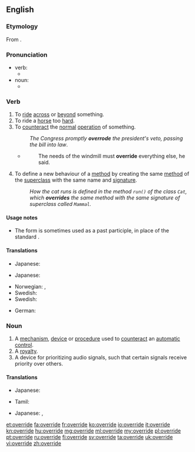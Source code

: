 ==English==

===Etymology===
From {{prefix|over|ride}}.

===Pronunciation===
* verb:
** {{IPA|/əʊ.vəˈraɪd/}}
* noun:
** {{IPA|/ˈəʊ.və.raɪd/}}

===Verb===
{{en-verb|overrides|overriding|overrode|overridden}}

# To [[ride]] [[across]] or [[beyond]] something.
# To ride a [[horse]] too [[hard]].
# To [[counteract]] the [[normal]] [[operation]] of something.
#: ''The Congress promptly '''overrode''' the president's veto, passing the bill into law''.
#* {{RQ:Orwell Animal Farm|6}}
#*: The needs of the windmill must '''override''' everything else, he said.
# {{context|software|object-oriented|lang=en}} To define a new behaviour of a [[method]] by creating the same [[method]] of the [[superclass]] with the same name and [[signature]].
#: ''How the cat runs is defined in the method <code>run()</code> of the class <code>Cat</code>, which '''overrides''' the same method with the same signature of superclass called <code>Mammal</code>.''

====Usage notes====
* The form {{term|overrode|lang=en}} is sometimes used as a past participle, in place of the standard {{term|overridden|lang=en}}.

====Translations====
{{trans-top|to ride across or beyond something}}
{{trans-mid}}
{{trans-bottom}}

{{trans-top|to ride a horse too hard}}
* Japanese: {{t-|ja|酷使|alt=酷使する|tr=kokushi suru}}
{{trans-mid}}
{{trans-bottom}}

{{trans-top|to counteract the normal operation of something}}
* Japanese: {{t-|ja|覆す|tr=kutsugaesu}}
{{trans-mid}}
* Norwegian: {{t-|no|motvirke}}, {{t-|no|overstyre}}
* Swedish: {{t|sv|åsidosätta}}
* Swedish: {{t|sv|åsidosätta}}
{{trans-bottom}}

{{trans-top|(software) To define a new behaviour of a [[method]]}}
* German: {{t+|de|überschreiben}}
{{trans-mid}}
{{trans-bottom}}

===Noun===
{{en-noun}}

# A [[mechanism]], [[device]] or [[procedure]] used to [[counteract]] an [[automatic]] [[control]].
# A [[royalty]].
# A device for prioritizing audio signals, such that certain signals receive priority over others.

====Translations====
{{trans-top|A mechanism, device or procedure used to counteract an automatic control}}
* Japanese: {{t-|ja|オーバーライド|tr=ōbāraido}}
{{trans-mid}}
* Tamil: {{t-|ta|ரத்து செய்தல்|sc=Taml}}
{{trans-bottom}}

{{trans-top|A royalty}}
* Japanese: {{t+|ja|優先|tr=yūsen}}, {{t+|ja|優待|tr=yūtai}}
{{trans-mid}}
{{trans-bottom}}

{{trans-top|A device for prioritizing audio signals}}
{{trans-mid}}
{{trans-bottom}}

[[et:override]]
[[fa:override]]
[[fr:override]]
[[ko:override]]
[[io:override]]
[[it:override]]
[[kn:override]]
[[hu:override]]
[[mg:override]]
[[ml:override]]
[[my:override]]
[[pl:override]]
[[pt:override]]
[[ru:override]]
[[fi:override]]
[[sv:override]]
[[ta:override]]
[[uk:override]]
[[vi:override]]
[[zh:override]]
